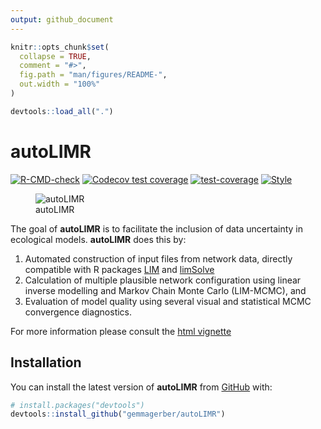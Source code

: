 ```yaml
---
output: github_document
---
```


<!-- README.md is generated from README.Rmd. Please edit that file -->

```r
knitr::opts_chunk$set(
  collapse = TRUE,
  comment = "#>",
  fig.path = "man/figures/README-",
  out.width = "100%"
)
```

```r
devtools::load_all(".")
```

# autoLIMR

<!-- badges: start -->
[![R-CMD-check](https://github.com/gemmagerber/autoLIMR/actions/workflows/R-CMD-check.yaml/badge.svg)](https://github.com/gemmagerber/autoLIMR/actions/workflows/R-CMD-check.yaml)
[![Codecov test coverage](https://codecov.io/gh/gemmagerber/autoLIMR/branch/main/graph/badge.svg)](https://app.codecov.io/gh/gemmagerber/autoLIMR?branch=main)
[![test-coverage](https://github.com/gemmagerber/autoLIMR/actions/workflows/test-coverage.yaml/badge.svg)](https://github.com/gemmagerber/autoLIMR/actions/workflows/test-coverage.yaml)
[![Style](https://github.com/gemmagerber/autoLIMR/actions/workflows/style.yaml/badge.svg)](https://github.com/gemmagerber/autoLIMR/actions/workflows/style.yaml)
<!-- badges: end -->

![autoLIMR](vignettes/images/autoLIMR_logo.png)

The goal of __autoLIMR__ is to facilitate the inclusion of data uncertainty in ecological models. __autoLIMR__ does this by: 

1. Automated construction of input files from network data, directly compatible with R packages [LIM](https://cran.r-project.org/web/packages/LIM/index.html) and
[limSolve](https://cran.r-project.org/web/packages/limSolve/index.html) 
2. Calculation of multiple plausible network configuration using linear inverse modelling and Markov Chain Monte Carlo (LIM-MCMC), and 
3. Evaluation of model quality using several visual and statistical MCMC convergence diagnostics.

For more information please consult the 
[html vignette](https://gemmagerber.github.io/autoLIMR)

## Installation

You can install the latest version of __autoLIMR__ from [GitHub](https://github.com/) with:

``` r
# install.packages("devtools")
devtools::install_github("gemmagerber/autoLIMR")
```


